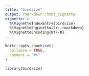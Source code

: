 ```yaml
---
title: "birdsize"
output: rmarkdown::html_vignette
vignette: >
  %\VignetteIndexEntry{birdsize}
  %\VignetteEngine{knitr::rmarkdown}
  %\VignetteEncoding{UTF-8}
---
```


```r
knitr::opts_chunk$set(
  collapse = TRUE,
  comment = "#>"
)
```

```r
library(birdsize)
```

